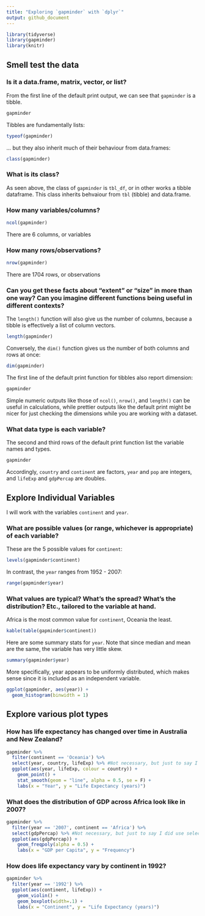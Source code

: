 ```yaml
---
title: "Exploring `gapminder` with `dplyr`"
output: github_document
---
```


```r
library(tidyverse)
library(gapminder)
library(knitr)
```

## Smell test the data

### Is it a data.frame, matrix, vector, or list? 

From the first line of the default print output, we can see that `gapminder` is a tibble.

```r
gapminder
```

Tibbles are fundamentally lists:

```r
typeof(gapminder)
```

... but they also inherit much of their behaviour from data.frames:

```r
class(gapminder)
```

### What is its class?

As seen above, the class of `gapminder` is `tbl_df`, or in other works a tibble dataframe. This class inherits behvaiour from `tbl` (tibble) and data.frame.

### How many variables/columns?

```r
ncol(gapminder)
```

There are 6 columns, or variables

### How many rows/observations?

```r
nrow(gapminder)
```

There are 1704 rows, or observations

### Can you get these facts about “extent” or “size” in more than one way? Can you imagine different functions being useful in different contexts?

The `length()` function will also give us the number of columns, because a tibble is effectively a list of column vectors.

```r
length(gapminder)
```

Conversely, the `dim()` function gives us the number of both columns and rows at once:

```r
dim(gapminder)
```

The first line of the default print function for tibbles also report dimension:
```r
gapminder
```

Simple numeric outputs like those of `ncol()`, `nrow()`, and `length()` can be useful in calculations, while prettier outputs like the default print might be nicer for just checking the dimensions while you are working with a dataset.

### What data type is each variable?

The second and third rows of the default print function list the variable names and types.

```r
gapminder
```

Accordingly, `country` and `continent` are factors, `year` and `pop` are integers, and `lifeExp` and `gdpPercap` are doubles.


## Explore Individual Variables

I will work with the variables `continent` and `year`.

### What are possible values (or range, whichever is appropriate) of each variable?

These are the 5 possible values for `continent`:

```r
levels(gapminder$continent)
```

In contrast, the `year` ranges from 1952 - 2007:

```r
range(gapminder$year)
```

### What values are typical? What’s the spread? What’s the distribution? Etc., tailored to the variable at hand.

Africa is the most common value for `continent`, Oceania the least.
```r
kable(table(gapminder$continent))
```

Here are some summary stats for `year`. Note that since median and mean are the same, the variable has very little skew.
```r
summary(gapminder$year)
```

More specifically, year appears to be uniformly distributed, which makes sense since it is included as an independent variable.

```r
ggplot(gapminder, aes(year)) +
  geom_histogram(binwidth = 1)
```

## Explore various plot types

### How has life expectancy has changed over time in Australia and New Zealand?

```r
gapminder %>%
  filter(continent == 'Oceania') %>%
  select(year, country, lifeExp) %>% #Not necessary, but just to say I did use select()
  ggplot(aes(year, lifeExp, colour = country)) +
    geom_point() +
    stat_smooth(geom = "line", alpha = 0.5, se = F) +
    labs(x = "Year", y = "Life Expectancy (years)")
```

### What does the distribution of GDP across Africa look like in 2007?

```r
gapminder %>%
  filter(year == '2007', continent == 'Africa') %>%
  select(gdpPercap) %>% #Not necessary, but just to say I did use select()
  ggplot(aes(gdpPercap)) +
    geom_freqpoly(alpha = 0.5) +
    labs(x = "GDP per Capita", y = "Frequency")
```

### How does life expectancy vary by continent in 1992?

```r
gapminder %>%
  filter(year == '1992') %>%
  ggplot(aes(continent, lifeExp)) +
    geom_violin() +
    geom_boxplot(width=.1) +
    labs(x = "Continent", y = "Life Expectancy (years)")
```
